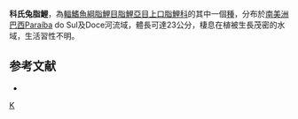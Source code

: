 {{Speciesbox 
| genus = Leporinus
| species = copelandii
| authority = [[Steindachner|Steindachner]], 1875
| status = NE
| status_system = IUCN3.1
| synonyms = *''Leporinus copelandi''<br /><small>Steindachner, 1875</small>
}}
'''科氏兔脂鯉'''，為[[輻鰭魚綱|輻鰭魚綱]][[脂鯉目|脂鯉目]][[脂鯉亞目|脂鯉亞目]][[上口脂鯉科|上口脂鯉科]]的其中一個[[種|種]]，分布於[[南美洲|南美洲]][[巴西|巴西]]Paraíba do Sul及Doce河流域，體長可達23公分，棲息在植被生長茂密的水域，生活習性不明。

==参考文献==
{{refbegin}}
*{{FishBase_species|genus=Leporinus|species=copelandii|year=2013|month=9}}
{{refend}}
{{Taxonbar}}

[[Category:兔脂鯉屬|K]]